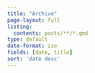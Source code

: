 ```yaml
---
title: "Archive"
page-layout: full
listing:
  contents: posts/**/*.qmd
type: default
date-format: iso
fields: [date, title]
sort: 'date desc'
---
```

